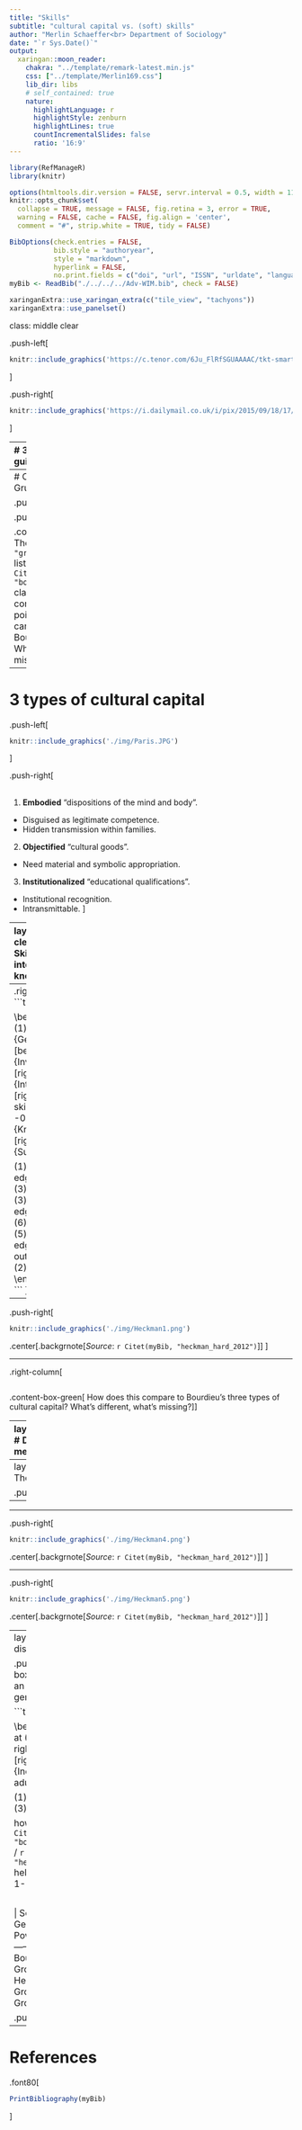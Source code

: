 ```yaml
---
title: "Skills"
subtitle: "cultural capital vs. (soft) skills"
author: "Merlin Schaeffer<br> Department of Sociology"
date: "`r Sys.Date()`"
output: 
  xaringan::moon_reader:
    chakra: "../template/remark-latest.min.js"
    css: ["../template/Merlin169.css"]
    lib_dir: libs
    # self_contained: true
    nature:
      highlightLanguage: r
      highlightStyle: zenburn
      highlightLines: true
      countIncrementalSlides: false
      ratio: '16:9'
---
```

```r
library(RefManageR)
library(knitr)

options(htmltools.dir.version = FALSE, servr.interval = 0.5, width = 115, digits = 3)
knitr::opts_chunk$set(
  collapse = TRUE, message = FALSE, fig.retina = 3, error = TRUE,
  warning = FALSE, cache = FALSE, fig.align = 'center',
  comment = "#", strip.white = TRUE, tidy = FALSE)

BibOptions(check.entries = FALSE, 
           bib.style = "authoryear", 
           style = "markdown",
           hyperlink = FALSE,
           no.print.fields = c("doi", "url", "ISSN", "urldate", "language", "note", "isbn", "volume"))
myBib <- ReadBib("./../../../Adv-WIM.bib", check = FALSE)

xaringanExtra::use_xaringan_extra(c("tile_view", "tachyons"))
xaringanExtra::use_panelset()
```
class: middle clear

.push-left[
```r
knitr::include_graphics('https://c.tenor.com/6Ju_FlRfSGUAAAAC/tkt-smart.gif')
```
]

.push-right[
```r
knitr::include_graphics('https://i.dailymail.co.uk/i/pix/2015/09/18/17/042FBE210000044D-0-image-a-4_1442594021038.jpg')
```
]


---
# 3 fundamental guises of capital

.left-column[
> Capital is accumulated labor [...]

> -- `r Citet(myBib, "bourdieu_forms_1986", after = " p. 15")`

- Capitals can be converted, but only with loss and effort (time).

- Capitals vary in how much they can be concealed.

- $+$ concealment <br> $\rightarrow$ - transmission.
]

.right-column[
```tikz
\usetikzlibrary{shapes,decorations,arrows,calc,arrows.meta,fit,positioning}
\tikzset{
    -Latex,auto,node distance =1 cm and 1 cm,semithick,
    state/.style ={ellipse, draw, minimum width = 0.7 cm},
    point/.style = {circle, draw, inner sep=0.04cm,fill,node contents={}},
    bidirected/.style={Latex-Latex,dashed},
    el/.style = {inner sep=2pt, align=left, sloped}
}

\begin{tikzpicture}
\sffamily
    \node[state] (1) at (0,0) {Labor};
    \node[state] (2) [right = of 1] {Cultural capital};
    \node[state] (3) [above = of 2] {Economic capital};
    \node[state] (4) [below = of 2] {Social capital};

    \path (1) edge  (2);
    \path (1) edge  (3);
    \path (1) edge  (4);
    \path[bidirected] (2) edge[gray] (3);
    \path[bidirected] (3) edge[gray, out=330, in=35] (4);
    \path[bidirected] (2) edge[gray] (4);
\end{tikzpicture}
```
]

---
# Comparison to Grusky's list

.push-left[
```r
knitr::include_graphics('../1-Intro/img/Grusky1.png')
```
.center[.backgrnote[*Source*: `r Citet(myBib, "grusky_stories_2018")`]]
]

.push-right[
```tikz
```

.content-box-green[
The `r Citet(myBib, "grusky_stories_2018")` list is exemplary. `r Citet(myBib, "bourdieu_forms_1986")` claims to be comprehensive. Which points of Grusky's list can be subsumed into Bourdieu's model? Which ones are missing?
]]


---
# 3 types of cultural capital

.push-left[
```r
knitr::include_graphics('./img/Paris.JPG')
```
]

.push-right[
<br>
<br>

1. **Embodied** "dispositions of the mind and body".
  + Disguised as legitimate competence.
  + Hidden transmission within families.

2. **Objectified** "cultural goods".
  + Need material and symbolic appropriation.

3. **Institutionalized** "educational qualifications".
  + Institutional recognition.
  + Intransmittable.
]

---
layout: true
class: clear
# (Soft) Skills, intelligence, and knowledge

.left-column[
> Soft skills predict success in life, [...] they causally produce that success [...]

> -- `r Citet(myBib, "heckman_hard_2012", after = ", p. 451")`

- **Intelligence**: Reasoning & rate at which a person learns.

- **Soft Skills**: Personality traits.

- **Knowledge** learned at school and through life experience.
]

---
.right-column[
```tikz
\usetikzlibrary{shapes,decorations,arrows,calc,arrows.meta,fit,positioning}
\tikzset{
    -Latex,auto,node distance =1 cm and 1 cm,semithick,
    state/.style ={ellipse, draw, minimum width = 0.7 cm},
    point/.style = {circle, draw, inner sep=0.04cm,fill,node contents={}},
    bidirected/.style={Latex-Latex,dashed},
    el/.style = {inner sep=2pt, align=left, sloped}
}

\begin{tikzpicture}
\sffamily
    \node[state] (1) at (0,0) {Genes};
    \node[state] (2) [below = of 1] {Investment};
    \node[state] (3) [right = of 1] {Intelligence};
    \node[state] (4) [right = of 2] {Soft skills};
    \node[state] (5) at (6, -0.75) {Knowledge};
    \node[state] (6) [right = of 5] {Success};

    \path (1) edge  (3);
    \path (1) edge  (4);
    \path (2) edge  (3);
    \path (2) edge  (4);
    \path (3) edge  (5);
    \path (4) edge  (5);
    \path (3) edge  (6);
    \path (4) edge  (6);
    \path (5) edge  (6);
    \path (5) edge[gray, out=200, in=35] (2);
\end{tikzpicture}
```
]

---

.push-right[
```r
knitr::include_graphics('./img/Heckman1.png')
```
.center[.backgrnote[*Source*: `r Citet(myBib, "heckman_hard_2012")`]]
]

---

.right-column[
```tikz
```

.content-box-green[
How does this compare to Bourdieu's three types of cultural capital? What's different, what's missing?
]]

---
layout: false
# Difficult measurement

.push-left[
> All cognitive and personality traits are measured using performance on "tasks",

> -- `r Citet(myBib, "heckman_hard_2012", after = " p. 452")`

```r
knitr::include_graphics('./img/Heckman2.png')
```

.content-box-green[
Why is this a challenge for research?
]
]

.push-right[
```r
knitr::include_graphics('https://www.newsclick.in/sites/default/files/styles/responsive_885/public/2022-08/Screenshot%20from%202022-08-22%2017-31-02.png?itok=7INsi3TO')
```

```r
knitr::include_graphics('https://upload.wikimedia.org/wikipedia/commons/thumb/e/ec/Raven_Matrix.svg/250px-Raven_Matrix.svg.png')
```
]

---
layout: true
# The evidence

.push-left[
```r
knitr::include_graphics('./img/Heckman3.png')
```
.center[.backgrnote[*Source*: `r Citet(myBib, "heckman_hard_2012")`]]
]

---
---

.push-right[
```r
knitr::include_graphics('./img/Heckman4.png')
```
.center[.backgrnote[*Source*: `r Citet(myBib, "heckman_hard_2012")`]]
]

---

.push-right[
```r
knitr::include_graphics('./img/Heckman5.png')
```
.center[.backgrnote[*Source*: `r Citet(myBib, "heckman_hard_2012")`]]
]

---
layout: false
# Group discussion

.push-left[
.content-box-green[
Taken as an inequality-generating mechanism, 

```tikz
\usetikzlibrary{shapes,decorations,arrows,calc,arrows.meta,fit,positioning}
\tikzset{
    -Latex,auto,node distance =1 cm and 1 cm,semithick,
    state/.style ={ellipse, draw, minimum width = 0.7 cm},
    point/.style = {circle, draw, inner sep=0.04cm,fill,node contents={}},
    bidirected/.style={Latex-Latex,dashed},
    el/.style = {inner sep=2pt, align=left, sloped}
}

\begin{tikzpicture}
\sffamily
    \node[state] (1) at (0,0) {Birth};
    \node[state] (2) [red, right = of 1] {$M$};
    \node[state] (3) [right = of 2] {Inequality at adulthood};

    \path (1) edge  (2);
    \path (2) edge  (3);
\end{tikzpicture}
```

how can `r Citet(myBib, "bourdieu_forms_1986")` / `r Citet(myBib, "heckman_hard_2012")` help us explain Topic 1-3?
]

<br>

|                    Social mobility | Gender wage gap | Power |
-------------------|---------|---------|---------|
Bourdieu           | Group 1 | Group 3 | Group 5 |
Heckman and Kautz  | Group 2 | Group 4 | Group 6 |
]

.push-right[
```r
knitr::include_graphics('https://www.educationworld.in/wp-content/uploads/2018/04/gd.jpg')
```
]

---
# References

.font80[
```r
PrintBibliography(myBib)
```
]
